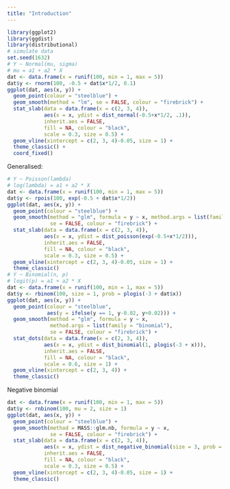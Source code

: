 ```yaml
---
title: "Introduction"
---
```


```r
library(ggplot2)
library(ggdist)
library(distributional)
# simulate data
set.seed(1632)
# Y ~ Normal(mu, sigma)
# mu = a1 + a2 * X
dat <- data.frame(x = runif(100, min = 1, max = 5))
dat$y <- rnorm(100, -0.5 + dat$x*1/2, 0.1)
ggplot(dat, aes(x, y)) +
  geom_point(colour = "steelblue") +
  geom_smooth(method = "lm", se = FALSE, colour = "firebrick") +
  stat_slab(data = data.frame(x = c(2, 3, 4)), 
            aes(x = x, ydist = dist_normal(-0.5+x*1/2, .1)),
            inherit.aes = FALSE,
            fill = NA, colour = "black", 
            scale = 0.3, size = 0.5) +
  geom_vline(xintercept = c(2, 3, 4)-0.05, size = 1) +
  theme_classic() +
  coord_fixed()
```


Generalised:

```r
# Y ~ Poisson(lambda)
# log(lambda) = a1 + a2 * X
dat <- data.frame(x = runif(100, min = 1, max = 5))
dat$y <- rpois(100, exp(-0.5 + dat$x*1/2))
ggplot(dat, aes(x, y)) +
  geom_point(colour = "steelblue") +
  geom_smooth(method = "glm", formula = y ~ x, method.args = list(family = "poisson"),
              se = FALSE, colour = "firebrick") +
  stat_slab(data = data.frame(x = c(2, 3, 4)),
            aes(x = x, ydist = dist_poisson(exp(-0.5+x*1/2))),
            inherit.aes = FALSE,
            fill = NA, colour = "black",
            scale = 0.3, size = 0.5) +
  geom_vline(xintercept = c(2, 3, 4)-0.05, size = 1) +
  theme_classic()
# Y ~ Binomial(n, p)
# logit(p) = a1 + a2 * X
dat <- data.frame(x = runif(100, min = 1, max = 5))
dat$y <- rbinom(100, size = 1, prob = plogis(-3 + dat$x))
ggplot(dat, aes(x, y)) +
  geom_point(colour = "steelblue",
             aes(y = ifelse(y == 1, y-0.02, y+0.02))) +
  geom_smooth(method = "glm", formula = y ~ x,
              method.args = list(family = "binomial"),
              se = FALSE, colour = "firebrick") +
  stat_dots(data = data.frame(x = c(2, 3, 4)),
            aes(x = x, ydist = dist_binomial(1, plogis(-3 + x))),
            inherit.aes = FALSE,
            fill = NA, colour = "black",
            scale = 0.6, size = 1) +
  geom_vline(xintercept = c(2, 3, 4)) +
  theme_classic()
```

Negative binomial
```r

dat <- data.frame(x = runif(100, min = 1, max = 5))
dat$y <- rnbinom(100, mu = 2, size = 1)
ggplot(dat, aes(x, y)) +
  geom_point(colour = "steelblue") +
  geom_smooth(method = MASS::glm.nb, formula = y ~ x,
              se = FALSE, colour = "firebrick") +
  stat_slab(data = data.frame(x = c(2, 3, 4)),
            aes(x = x, ydist = dist_negative_binomial(size = 3, prob = 0.5)),
            inherit.aes = FALSE,
            fill = NA, colour = "black",
            scale = 0.3, size = 0.5) +
  geom_vline(xintercept = c(2, 3, 4)-0.05, size = 1) +
  theme_classic()
```


